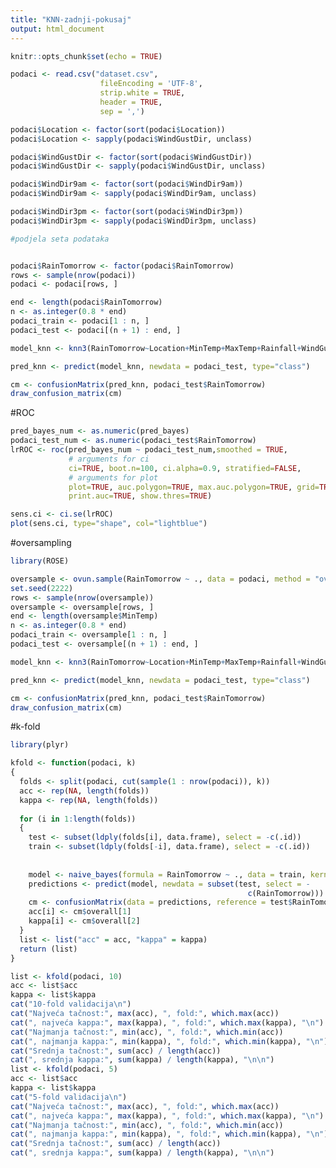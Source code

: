 ```yaml
---
title: "KNN-zadnji-pokusaj"
output: html_document
---
```


```r
knitr::opts_chunk$set(echo = TRUE)
```

```r

podaci <- read.csv("dataset.csv",
                    fileEncoding = 'UTF-8',
                    strip.white = TRUE,
                    header = TRUE,
                    sep = ',')

podaci$Location <- factor(sort(podaci$Location))
podaci$Location <- sapply(podaci$WindGustDir, unclass)

podaci$WindGustDir <- factor(sort(podaci$WindGustDir))
podaci$WindGustDir <- sapply(podaci$WindGustDir, unclass)

podaci$WindDir9am <- factor(sort(podaci$WindDir9am))
podaci$WindDir9am <- sapply(podaci$WindDir9am, unclass)

podaci$WindDir3pm <- factor(sort(podaci$WindDir3pm))
podaci$WindDir3pm <- sapply(podaci$WindDir3pm, unclass)

#podjela seta podataka


podaci$RainTomorrow <- factor(podaci$RainTomorrow)
rows <- sample(nrow(podaci))
podaci <- podaci[rows, ]

end <- length(podaci$RainTomorrow)
n <- as.integer(0.8 * end)
podaci_train <- podaci[1 : n, ]
podaci_test <- podaci[(n + 1) : end, ]

```


```r

model_knn <- knn3(RainTomorrow~Location+MinTemp+MaxTemp+Rainfall+WindGustDir+WindGustSpeed+                         RainToday+Humidity9am+Cloud9am+Pressure9am+WindDir9am+WindDir3pm, data=podaci_train, na.action="na.omit")

pred_knn <- predict(model_knn, newdata = podaci_test, type="class")

```

```r

cm <- confusionMatrix(pred_knn, podaci_test$RainTomorrow)
draw_confusion_matrix(cm)

```
#ROC

```r

pred_bayes_num <- as.numeric(pred_bayes)
podaci_test_num <- as.numeric(podaci_test$RainTomorrow)
lrROC <- roc(pred_bayes_num ~ podaci_test_num,smoothed = TRUE,
             # arguments for ci
             ci=TRUE, boot.n=100, ci.alpha=0.9, stratified=FALSE,
             # arguments for plot
             plot=TRUE, auc.polygon=TRUE, max.auc.polygon=TRUE, grid=TRUE,
             print.auc=TRUE, show.thres=TRUE)

sens.ci <- ci.se(lrROC)
plot(sens.ci, type="shape", col="lightblue")


```


#oversampling
```r
library(ROSE)

oversample <- ovun.sample(RainTomorrow ~ ., data = podaci, method = "over", N = 2000)$data
set.seed(2222)
rows <- sample(nrow(oversample))
oversample <- oversample[rows, ]
end <- length(oversample$MinTemp)
n <- as.integer(0.8 * end)
podaci_train <- oversample[1 : n, ]
podaci_test <- oversample[(n + 1) : end, ]

```


```r

model_knn <- knn3(RainTomorrow~Location+MinTemp+MaxTemp+Rainfall+WindGustDir+WindGustSpeed+                         RainToday+Humidity9am+Cloud9am+Pressure9am+WindDir9am+WindDir3pm, data=podaci_train, na.action="na.omit")

pred_knn <- predict(model_knn, newdata = podaci_test, type="class")

cm <- confusionMatrix(pred_knn, podaci_test$RainTomorrow)
draw_confusion_matrix(cm)
```


#k-fold
```r
library(plyr)

kfold <- function(podaci, k)
{
  folds <- split(podaci, cut(sample(1 : nrow(podaci)), k))
  acc <- rep(NA, length(folds))
  kappa <- rep(NA, length(folds))
  
  for (i in 1:length(folds))
  {
    test <- subset(ldply(folds[i], data.frame), select = -c(.id))
    train <- subset(ldply(folds[-i], data.frame), select = -c(.id))
    
    
    model <- naive_bayes(formula = RainTomorrow ~ ., data = train, kernel = "linear")
    predictions <- predict(model, newdata = subset(test, select = -
                                                     c(RainTomorrow)))
    cm <- confusionMatrix(data = predictions, reference = test$RainTomorrow)
    acc[i] <- cm$overall[1]
    kappa[i] <- cm$overall[2]
  }
  list <- list("acc" = acc, "kappa" = kappa)
  return (list)
}
```


```r
list <- kfold(podaci, 10)
acc <- list$acc
kappa <- list$kappa
cat("10-fold validacija\n")
cat("Najveća tačnost:", max(acc), ", fold:", which.max(acc))
cat(", najveća kappa:", max(kappa), ", fold:", which.max(kappa), "\n")
cat("Najmanja tačnost:", min(acc), ", fold:", which.min(acc))
cat(", najmanja kappa:", min(kappa), ", fold:", which.min(kappa), "\n")
cat("Srednja tačnost:", sum(acc) / length(acc))
cat(", srednja kappa:", sum(kappa) / length(kappa), "\n\n")
list <- kfold(podaci, 5)
acc <- list$acc
kappa <- list$kappa
cat("5-fold validacija\n")
cat("Najveća tačnost:", max(acc), ", fold:", which.max(acc))
cat(", najveća kappa:", max(kappa), ", fold:", which.max(kappa), "\n")
cat("Najmanja tačnost:", min(acc), ", fold:", which.min(acc))
cat(", najmanja kappa:", min(kappa), ", fold:", which.min(kappa), "\n")
cat("Srednja tačnost:", sum(acc) / length(acc))
cat(", srednja kappa:", sum(kappa) / length(kappa), "\n\n")
```

